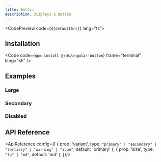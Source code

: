 ```yaml
---
title: Button
description: Displays a button
---
```



<CodePreview code={`${defaultSrc}`} lang="ts">
    <Default/>
</CodePreview>

## Installation

<Code code={`npm install @rds/angular-button`} frame="terminal" lang="sh" />

## Examples

### Large


<CodePreview code={largeSrc} lang="ts">
    <Large/>
</CodePreview>

### Secondary


<CodePreview code={secondarySrc} lang="ts">
    <Secondary/>
</CodePreview>

### Disabled


<CodePreview code={disabledSrc} lang="ts">
    <Disabled/>
</CodePreview>

## API Reference
<ApiReference config={[
    {
        prop: 'variant',
        type: `"primary" | "secondary" | "tertiary" | "warning" | "icon"`,
        default: 'primary'
    },
    {
        prop: 'size',
        type: `"lg" | "md"`,
        default: 'md'
    },
]}/>